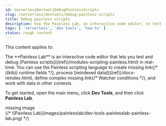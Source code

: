 ```yaml
---
id: serverlessDevtoolsDebugPainlessScripts
slug: /serverless/devtools/debug-painless-scripts
title: Debug painless scripts
description: Use the Painless Lab, an interactive code editor, to test and debug Painless scripts in real-time.
tags: [ 'serverless', 'dev tools', 'how-to' ]
status: rough content
---
```



<RoughContent />

This content applies to: <DocBadge template="observability" /> <DocBadge template="security" /> 


<div id="painlesslab"></div>

<DocCallOut template="beta" />
The **Painless Lab** is an interactive code editor that lets you test and
debug [Painless scripts](((ref))/modules-scripting-painless.html) in real-time.
You can use the Painless scripting
language to create <DocBadge><DocIcon size="s" type="unlink" title="missing link"/> missing link</DocBadge>{/*  <DocLink id="enKibanaManagingDataViews" section="explore-your-data-with-runtime-fields">((kib)) runtime fields</DocLink> */},
process [reindexed data](((ref))/docs-reindex.html), define complex
 <DocBadge><DocIcon size="s" type="unlink" title="missing link"/> missing link</DocBadge>{/* <DocLink id="enKibanaWatcherUi" section="create-an-advanced-watch">Watcher conditions</DocLink> */},
and work with data in other contexts.

To get started, open the main menu, click **Dev Tools**, and then click **Painless Lab**.

<div style={{ backgroundColor: "#F1F4FA", width: "100%", height: "250px", textAlign: "center", paddingTop: "110px", marginBottom: "20px" }}><DocIcon type="image" title="missing image"/> missing image</div>
{/* ![Painless Lab](images/painlesslab/dev-tools-painlesslab-painless-lab.png) */}
